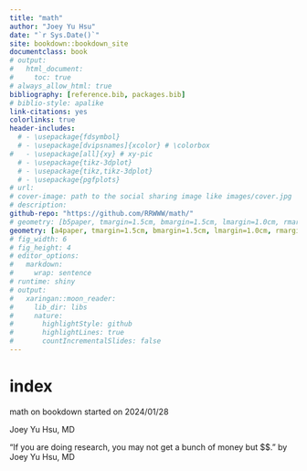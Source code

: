 ```yaml
---
title: "math"
author: "Joey Yu Hsu"
date: "`r Sys.Date()`"
site: bookdown::bookdown_site
documentclass: book
# output:
#   html_document:
#     toc: true
# always_allow_html: true
bibliography: [reference.bib, packages.bib]
# biblio-style: apalike
link-citations: yes
colorlinks: true
header-includes:
  # - \usepackage{fdsymbol}
  # - \usepackage[dvipsnames]{xcolor} # \colorbox
#   - \usepackage[all]{xy} # xy-pic
  # - \usepackage{tikz-3dplot}
  # - \usepackage{tikz,tikz-3dplot}
  # - \usepackage{pgfplots}
# url: 
# cover-image: path to the social sharing image like images/cover.jpg
# description: 
github-repo: "https://github.com/RRWWW/math/"
# geometry: [b5paper, tmargin=1.5cm, bmargin=1.5cm, lmargin=1.0cm, rmargin=1.0cm]
geometry: [a4paper, tmargin=1.5cm, bmargin=1.5cm, lmargin=1.0cm, rmargin=1.0cm]
# fig_width: 6 
# fig_height: 4 
# editor_options:
#   markdown:
#     wrap: sentence
# runtime: shiny
# output:
#   xaringan::moon_reader:
#     lib_dir: libs
#     nature:
#       highlightStyle: github
#       highlightLines: true
#       countIncrementalSlides: false
---
```


# index {.unnumbered}

math on bookdown started on 2024/01/28

Joey Yu Hsu, MD

"If you are doing research, you may not get a bunch of money but \$\$." by Joey Yu Hsu, MD